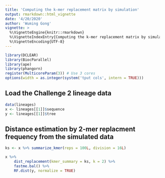 ```yaml
---
title: 'Computing the k-mer replacement matrix by simulation'
output: rmarkdown::html_vignette
date: '4/20/2020'
author: 'Wuming Gong'
vignette: >
  %\VignetteEngine{knitr::rmarkdown}
  %\VignetteIndexEntry{Computing the k-mer replacement matrix by simulation}
  %\VignetteEncoding{UTF-8}
---
```


```r
library(DCLEAR)
library(BiocParallel)
library(ape)
library(phangorn)
register(MulticoreParam(3)) # Use 3 cores
options(width = as.integer(system('tput cols', intern = TRUE)))

```

## Load the Challenge 2 lineage data
```r
data(lineages)
x <- lineages[[1]]$sequence
y <- lineages[[1]]$tree
```

## Distance estimation by 2-mer replacment frequency from the simulated data
```r
ks <- x %>% summarize_kmer(reps = 100L, division = 16L)

x %>% 
	dist_replacement(kmer_summary = ks, k = 2) %>%
	fastme.bal() %>% 
	RF.dist(y, normalize = TRUE)

```

